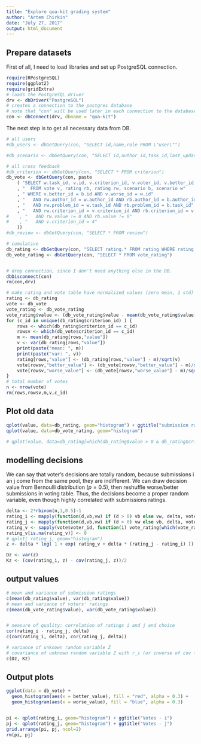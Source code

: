 ```yaml
---
title: "Explore qua-kit grading system"
author: "Artem Chirkin"
date: "July 27, 2017"
output: html_document
---
```


## Prepare datasets

First of all, I need to load libraries and set up PostgreSQL connection.
```r
require(RPostgreSQL)
require(ggplot2)
require(gridExtra)
# loads the PostgreSQL driver
drv <- dbDriver("PostgreSQL")
# creates a connection to the postgres database
# note that "con" will be used later in each connection to the database
con <- dbConnect(drv, dbname = "qua-kit")
```

The next step is to get all necessary data from DB.
```r
# all users
#db_users <- dbGetQuery(con, "SELECT id,name,role FROM \"user\"")

#db_scenario <- dbGetQuery(con, "SELECT id,author_id,task_id,last_update FROM scenario")

# all cross feedback
#db_criterion <- dbGetQuery(con, "SELECT * FROM criterion")
db_vote <- dbGetQuery(con, paste
    ( "SELECT w.task_id, v.id, v.criterion_id, v.voter_id, v.better_id, v.worse_id, b.last_update as better_time, w.last_update as worse_time, rb.value as better_value, rw.value as worse_value, b.author_id as better_author, w.author_id as worse_author, v.timestamp"
    , "  FROM vote v, rating rb, rating rw, scenario b, scenario w"
    , " WHERE v.better_id = b.id AND v.worse_id = w.id"
    , "   AND rw.author_id = w.author_id AND rb.author_id = b.author_id"
    , "   AND rw.problem_id = w.task_id AND rb.problem_id = b.task_id"
    , "   AND rw.criterion_id = v.criterion_id AND rb.criterion_id = v.criterion_id"
#    , "   AND rw.value != 0 AND rb.value != 0"
#    , "   AND v.criterion_id = 4"
    ))
#db_review <- dbGetQuery(con, "SELECT * FROM review")

# cumulative
db_rating <- dbGetQuery(con, "SELECT rating.* FROM rating WHERE rating.value > 0")
db_vote_rating <- dbGetQuery(con, "SELECT * FROM vote_rating")


# drop connection, since I don't need anything else in the DB.
dbDisconnect(con)
rm(con,drv)
```



```r
# make rating and vote table have normalized values (zero mean, 1 std)
rating <- db_rating
vote <- db_vote
vote_rating <- db_vote_rating
vote_rating$value <- (db_vote_rating$value - mean(db_vote_rating$value))/sqrt(var(db_vote_rating$value))
for (c_id in unique(db_rating$criterion_id) ) {
    rows <- which(db_rating$criterion_id == c_id)
    rowsv <- which(db_vote$criterion_id == c_id)
    m <- mean(db_rating[rows,"value"])
    v <- var(db_rating[rows,"value"])
    print(paste("mean: ", m))
    print(paste("var: ", v))
    rating[rows,"value"] <- (db_rating[rows,"value"] - m)/sqrt(v)
    vote[rowsv,"better_value"] <- (db_vote[rowsv,"better_value"] - m)/sqrt(v)
    vote[rowsv,"worse_value"] <- (db_vote[rowsv,"worse_value"] - m)/sqrt(v)
}
# total number of votes
n <- nrow(vote)
rm(rows,rowsv,m,v,c_id)
```


## Plot old data


```r
qplot(value, data=db_rating, geom="histogram") + ggtitle("submission ratings histogram")
qplot(value, data=db_vote_rating, geom="histogram")

# qplot(value, data=db_rating[which(db_rating$value > 0 & db_rating$criterion_id == 1),], geom="histogram")
```

## modelling decisions

We can say that voter's decisions are totally random, because submissions i an j come from the same pool, they are indifferent.
We can draw decision value from Bernoulli distribution ($p = 0.5$), then reshuffle worse/better submissions in voting table.
Thus, the decisions become a proper random variable, even though highly correlated with submissions ratings.


```r
delta <- 2*rbinom(n,1,0.5)-1
rating_i <- mapply(function(d,vb,vw) if (d > 0) vb else vw, delta, vote$better_value, vote$worse_value )
rating_j <- mapply(function(d,vb,vw) if (d > 0) vw else vb, delta, vote$better_value, vote$worse_value )
rating_v <- sapply(vote$voter_id, function(i) vote_rating[which(vote_rating$student_id == i), "value"][1])
rating_v[is.na(rating_v)] <- 0
# qplot( rating_j, geom="histogram")
z <- delta * log( 1 + exp( rating_v + delta * (rating_j - rating_i) ))

Dz <- var(z)
Kz <- (cov(rating_i, z) - cov(rating_j, z))/2
```

## output values

```r
# mean and variance of submission ratings
c(mean(db_rating$value), var(db_rating$value))
# mean and variance of voters' ratings
c(mean(db_vote_rating$value), var(db_vote_rating$value))


# neasure of quality: correlation of ratings i and j and choice
cor(rating_i - rating_j, delta)
c(cor(rating_i, delta), cor(rating_j, delta))

# variance of unknown random variable Z
# covariance of unknown random variable Z with r_i (or inverse of cov for r_j)
c(Dz, Kz)
```


## Output plots

```r
ggplot(data = db_vote) +
  geom_histogram(aes(x = better_value), fill = "red", alpha = 0.3) +
  geom_histogram(aes(x = worse_value), fill = "blue", alpha = 0.3)


pi <- qplot(rating_i, geom="histogram") + ggtitle("Votes - i")
pj <- qplot(rating_j, geom="histogram") + ggtitle("Votes - j")
grid.arrange(pi, pj, ncol=2)
rm(pi, pj)
```
